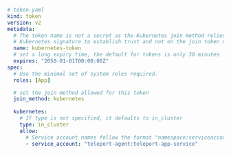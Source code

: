 ```yaml
# token.yaml
kind: token
version: v2
metadata:
  # The token name is not a secret as the Kubernetes join method relies on the
  # Kubernetes signature to establish trust and not on the join token name.
  name: kubernetes-token
  # set a long expiry time, the default for tokens is only 30 minutes
  expires: "2050-01-01T00:00:00Z"
spec:
  # Use the minimal set of system roles required.
  roles: [App]

  # set the join method allowed for this token
  join_method: kubernetes
  
  kubernetes:
    # If type is not specified, it defaults to in_cluster
    type: in_cluster
    allow:
      # Service account names follow the format "namespace:serviceaccountname".
      - service_account: "teleport-agent:teleport-app-service"
```
